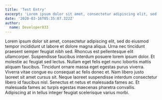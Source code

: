 ```yaml
---
title: 'Test Entry'
excerpt: 'Lorem ipsum dolor sit amet, consectetur adipiscing elit, sed do eiusmod tempor incididunt ut labore et dolore magna aliqua. Praesent elementum facilisis leo vel fringilla est ullamcorper eget. At imperdiet dui accumsan sit amet nulla facilities morbi tempus.'
date: '2020-03-16T05:35:07.322Z'
author:
  name: Developer833
---
```


Lorem ipsum dolor sit amet, consectetur adipiscing elit, sed do eiusmod tempor incididunt ut labore et dolore magna aliqua. Urna nec tincidunt praesent semper feugiat nibh sed. Rhoncus est pellentesque elit ullamcorper. Suspendisse faucibus interdum posuere lorem ipsum dolor. Et molestie ac feugiat sed lectus. Nullam eget felis eget nunc lobortis mattis aliquam faucibus. Tincidunt ornare massa eget egestas purus viverra. Viverra vitae congue eu consequat ac felis donec et. Nam libero justo laoreet sit amet cursus sit. Neque laoreet suspendisse interdum consectetur libero id faucibus nisl. Senectus et netus et malesuada fames ac. Et malesuada fames ac turpis egestas maecenas pharetra convallis. Adipiscing at in tellus integer feugiat scelerisque varius morbi.

<div className="min-h-screen bg-slate-200 grid place-items-center">
  <div className="p-8 w-full max-w-4x1 mx-auto">
    <div className="shadow-xl p-2 rounded-lg bg-white sm-p-4">
      <Youtube uid="iik25wqIuFo" title="Rick roll, but with different link" />
    </div>
  </div>
</div>
